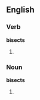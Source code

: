 ==English==

===Verb===
'''bisects'''

# {{third-person singular of|[[bisect]]}}

===Noun===
'''bisects'''
# {{plural of|[[bisect]]}}